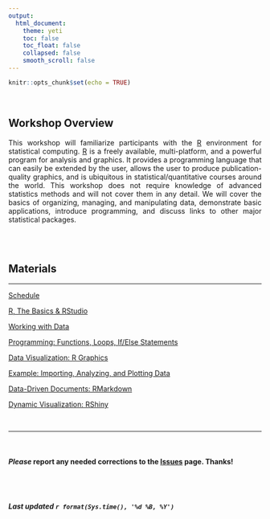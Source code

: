 ```yaml
---
output: 
  html_document:
    theme: yeti
    toc: false
    toc_float: false
    collapsed: false
    smooth_scroll: false
---
```


<style>
body {
text-align: justify}
</style>

```r
knitr::opts_chunk$set(echo = TRUE)
```
<br>

## Workshop Overview

This workshop will familiarize participants with the [R](http://cran.r-project.org/) environment for statistical computing. [R](http://cran.r-project.org/) is a freely available, multi-platform,  and a powerful program for analysis and graphics. It provides a programming language that can easily be extended by the user, allows the user to produce publication-quality graphics, and is ubiquitous in statistical/quantitative courses around the world. This workshop does not require knowledge of advanced statistics methods and will not cover them in any detail. We will cover the basics of organizing, managing, and manipulating data, demonstrate basic applications, introduce programming, and discuss links to other major statistical packages.  


<br>
<br>

## Materials  
____

[Schedule](R-schedule.html)

[R, The Basics & RStudio](R-basics.html)

[Working with Data](R-working-with-data.html)

[Programming: Functions, Loops, If/Else Statements](R-programming.html)

[Data Visualization: R Graphics](R-data-visualization.html)

[Example: Importing, Analyzing, and Plotting Data](R-data-example.html)

[Data-Driven Documents: RMarkdown](R-markdown.html)

[Dynamic Visualization: RShiny](R-shiny.html)

<br>

____

<br>

#### ***Please*** report any needed corrections to the [Issues](https://github.com/jacobtnyoung/RWorkshop/issues) page. Thanks!

<br>
<br>


###### ***Last updated `r format(Sys.time(), '%d %B, %Y')`***